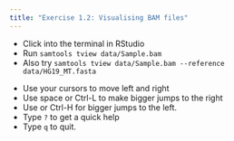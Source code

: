 ```yaml
---
title: "Exercise 1.2: Visualising BAM files"
---
```


- Click into the terminal in RStudio
- Run `samtools tview data/Sample.bam`
- Also try `samtools tview data/Sample.bam --reference data/HG19_MT.fasta`

::: callout-tip
- Use your cursors to move left and right
- Use space or Ctrl-L to make bigger jumps to the right
- Use or Ctrl-H for bigger jumps to the left.
- Type `?` to get a quick help
- Type `q` to quit.
:::